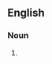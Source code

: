 {{also|bacchanalians}}

==English==

===Noun===
{{head|en|noun form}}

# {{plural of|en|Bacchanalian}}